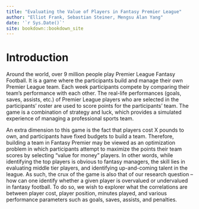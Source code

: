 ```yaml
--- 
title: "Evaluating the Value of Players in Fantasy Premier League"
author: "Elliot Frank, Sebastian Steiner, Mengsu Alan Yang"
date: '`r Sys.Date()`'
site: bookdown::bookdown_site
---
```


# Introduction
Around the world, over 9 million people play Premier League Fantasy Football. It is a game where the participants build and manage their own Premier League team. Each week participants compete by comparing their team's performance with each other. The real-life performances (goals, saves, assists, etc.) of Premier League players who are selected in the participants' roster are used to score points for the participants' team. The game is a combination of strategy and luck, which provides a simulated experience of managing a professional sports team.


An extra dimension to this game is the fact that players cost X pounds to own, and participants have fixed budgets to build a team. Therefore, building a team in Fantasy Premier may be viewed as an optimization problem in which participants attempt to maximize the points their team scores by selecting "value for money" players. In other words, while identifying the top players is obvious to fantasy managers, the skill lies in evaluating middle tier players, and identifying up-and-coming talent in the league. As such, the crux of the game is also that of our research question – how can one identify whether a given player is overvalued or undervalued in fantasy football. To do so, we wish to explorer what the correlations are between player cost, player position, minutes played, and various performance parameters such as goals, saves, assists, and penalties.
